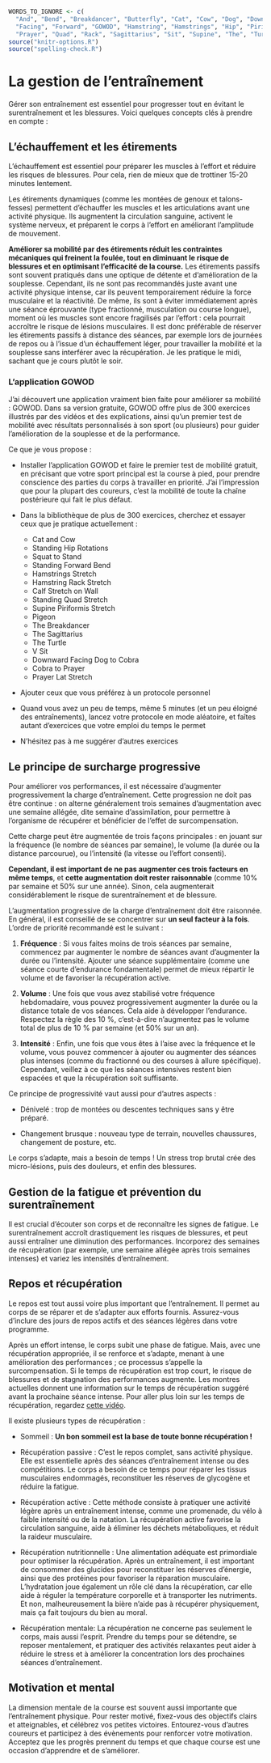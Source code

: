 ```r
WORDS_TO_IGNORE <- c(
  "And", "Bend", "Breakdancer", "Butterfly", "Cat", "Cow", "Dog", "Downward", 
  "Facing", "Forward", "GOWOD", "Hamstring", "Hamstrings", "Hip", "Piriformis", 
  "Prayer", "Quad", "Rack", "Sagittarius", "Sit", "Supine", "The", "Turtle", "Wall")
source("knitr-options.R")
source("spelling-check.R")
```

# La gestion de l'entraînement {-}

Gérer son entraînement est essentiel pour progresser tout en évitant le surentraînement et les blessures.
Voici quelques concepts clés à prendre en compte :

## L'échauffement et les étirements {-}

L'échauffement est essentiel pour préparer les muscles à l'effort et réduire les risques de blessures. Pour cela, rien de mieux que de trottiner 15-20 minutes lentement. 

Les étirements dynamiques (comme les montées de genoux et talons-fesses) permettent d'échauffer les muscles et les articulations avant une activité physique. Ils augmentent la circulation sanguine, activent le système nerveux, et préparent le corps à l'effort en améliorant l'amplitude de mouvement.

**Améliorer sa mobilité par des étirements réduit les contraintes mécaniques qui freinent la foulée, tout en diminuant le risque de blessures et en optimisant l'efficacité de la course.**
Les étirements passifs sont souvent pratiqués dans une optique de détente et d'amélioration de la souplesse. Cependant, ils ne sont pas recommandés juste avant une activité physique intense, car ils peuvent temporairement réduire la force musculaire et la réactivité.
De même, ils sont à éviter immédiatement après une séance éprouvante (type fractionné, musculation ou course longue), moment où les muscles sont encore fragilisés par l'effort : cela pourrait accroître le risque de lésions musculaires.
Il est donc préférable de réserver les étirements passifs à distance des séances, par exemple lors de journées de repos ou à l'issue d'un échauffement léger, pour travailler la mobilité et la souplesse sans interférer avec la récupération.
Je les pratique le midi, sachant que je cours plutôt le soir.

### L'application GOWOD {-}

J'ai découvert une application vraiment bien faite pour améliorer sa mobilité : GOWOD. Dans sa version gratuite, GOWOD offre plus de 300 exercices illustrés par des vidéos et des explications, ainsi qu'un premier test de mobilité avec résultats personnalisés à son sport (ou plusieurs) pour guider l'amélioration de la souplesse et de la performance.

Ce que je vous propose :

- Installer l'application GOWOD et faire le premier test de mobilité gratuit, en précisant que votre sport principal est la course à pied, pour prendre conscience des parties du corps à travailler en priorité. J'ai l'impression que pour la plupart des coureurs, c'est la mobilité de toute la chaîne postérieure qui fait le plus défaut.

- Dans la bibliothèque de plus de 300 exercices, cherchez et essayer ceux que je pratique actuellement :

    - Cat and Cow  
    - Standing Hip Rotations  
    - Squat to Stand  
    - Standing Forward Bend  
    - Hamstrings Stretch  
    - Hamstring Rack Stretch  
    - Calf Stretch on Wall  
    - Standing Quad Stretch  
    - Supine Piriformis Stretch  
    - Pigeon  
    - The Breakdancer  
    - The Sagittarius  
    - The Turtle  
    - V Sit  
    - Downward Facing Dog to Cobra  
    - Cobra to Prayer  
    - Prayer Lat Stretch  

- Ajouter ceux que vous préférez à un protocole personnel

- Quand vous avez un peu de temps, même 5 minutes (et un peu éloigné des entraînements), lancez votre protocole en mode aléatoire, et faîtes autant d'exercices que votre emploi du temps le permet

- N'hésitez pas à me suggérer d'autres exercices


## Le principe de surcharge progressive {-}

Pour améliorer vos performances, il est nécessaire d'augmenter progressivement la charge d'entraînement. Cette progression ne doit pas être continue : on alterne généralement trois semaines d'augmentation avec une semaine allégée, dite semaine d'assimilation, pour permettre à l'organisme de récupérer et bénéficier de l'effet de surcompensation.

Cette charge peut être augmentée de trois façons principales : en jouant sur la fréquence (le nombre de séances par semaine), le volume (la durée ou la distance parcourue), ou l'intensité (la vitesse ou l'effort consenti).

**Cependant, il est important de ne pas augmenter ces trois facteurs en même temps**, et **cette augmentation doit rester raisonnable** (comme 10% par semaine et 50% sur une année).
Sinon, cela augmenterait considérablement le risque de surentraînement et de blessure.

L'augmentation progressive de la charge d'entraînement doit être raisonnée.
En général, il est conseillé de se concentrer sur **un seul facteur à la fois**.
L'ordre de priorité recommandé est le suivant :

1. **Fréquence** : Si vous faites moins de trois séances par semaine, commencez par augmenter le nombre de séances
avant d'augmenter la durée ou l'intensité. Ajouter une séance supplémentaire (comme une séance courte d'endurance fondamentale) permet de mieux répartir le volume et de favoriser la récupération active.

2. **Volume** : Une fois que vous avez stabilisé votre fréquence hebdomadaire, vous pouvez progressivement augmenter
la durée ou la distance totale de vos séances. Cela aide à développer l'endurance. Respectez la règle des 10 %,
c'est-à-dire n'augmentez pas le volume total de plus de 10 % par semaine (et 50% sur un an).

3. **Intensité** : Enfin, une fois que vous êtes à l'aise avec la fréquence et le volume, vous pouvez commencer
à ajouter ou augmenter des séances plus intenses (comme du fractionné ou des courses à allure spécifique).
Cependant, veillez à ce que les séances intensives restent bien espacées et que la récupération soit suffisante.

Ce principe de progressivité vaut aussi pour d'autres aspects :

- Dénivelé : trop de montées ou descentes techniques sans y être préparé.

- Changement brusque : nouveau type de terrain, nouvelles chaussures, changement de posture, etc.

Le corps s'adapte, mais a besoin de temps !
Un stress trop brutal crée des micro-lésions, puis des douleurs, et enfin des blessures.


## Gestion de la fatigue et prévention du surentraînement {-}

Il est crucial d'écouter son corps et de reconnaître les signes de fatigue.
Le surentraînement accroît drastiquement les risques de blessures, et peut aussi entraîner une diminution des performances.
Incorporez des semaines de récupération (par exemple, une semaine allégée après trois semaines intenses) et variez les intensités d'entraînement.

## Repos et récupération {-}

Le repos est tout aussi voire plus important que l'entraînement.
Il permet au corps de se réparer et de s'adapter aux efforts fournis.
Assurez-vous d'inclure des jours de repos actifs et des séances légères dans votre programme.

Après un effort intense, le corps subit une phase de fatigue. 
Mais, avec une récupération appropriée, il se renforce et s'adapte, menant à une amélioration des performances ; ce processus s'appelle la surcompensation.
Si le temps de récupération est trop court, le risque de blessures et de stagnation des performances augmente.
Les montres actuelles donnent une information sur le temps de récupération suggéré avant la prochaine séance intense.
Pour aller plus loin sur les temps de récupération, regardez [cette vidéo](https://www.youtube.com/watch?v=NTKeLwErKvQ).

Il existe plusieurs types de récupération :

- Sommeil : **Un bon sommeil est la base de toute bonne récupération !**

- Récupération passive : C'est le repos complet, sans activité physique.
Elle est essentielle après des séances d'entraînement intense ou des compétitions.
Le corps a besoin de ce temps pour réparer les tissus musculaires endommagés,
reconstituer les réserves de glycogène et réduire la fatigue.

- Récupération active : Cette méthode consiste à pratiquer une activité légère après un entraînement intense,
comme une promenade, du vélo à faible intensité ou de la natation.
La récupération active favorise la circulation sanguine,
aide à éliminer les déchets métaboliques, et réduit la raideur musculaire.

- Récupération nutritionnelle : Une alimentation adéquate est primordiale pour optimiser la récupération.
Après un entraînement, il est important de consommer des glucides pour reconstituer les réserves d'énergie,
ainsi que des protéines pour favoriser la réparation musculaire.
L'hydratation joue également un rôle clé dans la récupération,
car elle aide à réguler la température corporelle et à transporter les nutriments.
Et non, malheureusement la bière n'aide pas à récupérer physiquement, mais ça fait toujours du bien au moral.

- Récupération mentale: La récupération ne concerne pas seulement le corps, mais aussi l'esprit.
Prendre du temps pour se détendre, se reposer mentalement,
et pratiquer des activités relaxantes peut aider à réduire le stress
et à améliorer la concentration lors des prochaines séances d'entraînement.


## Motivation et mental {-}

La dimension mentale de la course est souvent aussi importante que l'entraînement physique.
Pour rester motivé, fixez-vous des objectifs clairs et atteignables, et célébrez vos petites victoires.
Entourez-vous d'autres coureurs et participez à des évènements pour renforcer votre motivation.
Acceptez que les progrès prennent du temps et que chaque course est une occasion d'apprendre et de s'améliorer.
